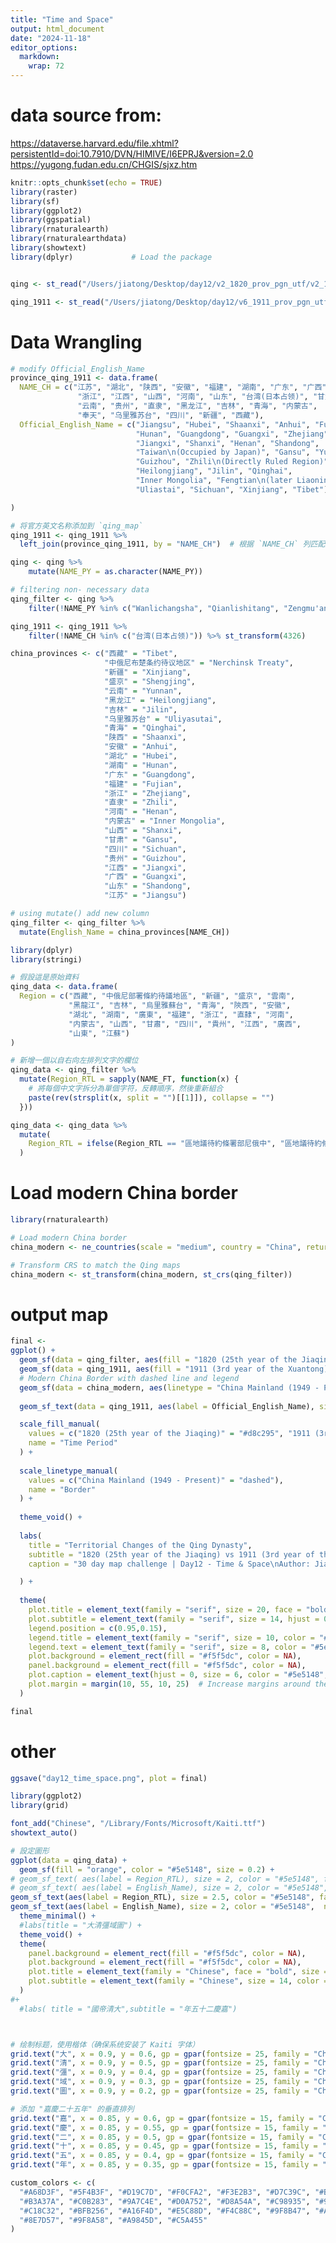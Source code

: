 ```yaml
---
title: "Time and Space"
output: html_document
date: "2024-11-18"
editor_options: 
  markdown: 
    wrap: 72
---
```


# data source from: 

<https://dataverse.harvard.edu/file.xhtml?persistentId=doi:10.7910/DVN/HIMIVE/I6EPRJ&version=2.0> <https://yugong.fudan.edu.cn/CHGIS/sjxz.htm>

```r
knitr::opts_chunk$set(echo = TRUE)
library(raster)
library(sf)
library(ggplot2)
library(ggspatial)
library(rnaturalearth)
library(rnaturalearthdata)
library(showtext)
library(dplyr)             # Load the package


qing <- st_read("/Users/jiatong/Desktop/day12/v2_1820_prov_pgn_utf/v2_1820_prov_pgn_utf.shp", options = "ENCODING=UTF-8")

qing_1911 <- st_read("/Users/jiatong/Desktop/day12/v6_1911_prov_pgn_utf/v6_1911_prov_pgn_utf.shp", options = "ENCODING=UTF-8") %>% st_transform(4326)

```

# Data Wrangling

```r

# modify Official_English_Name 
province_qing_1911 <- data.frame(
  NAME_CH = c("江苏", "湖北", "陕西", "安徽", "福建", "湖南", "广东", "广西", 
               "浙江", "江西", "山西", "河南", "山东", "台湾(日本占领)", "甘肃", 
               "云南", "贵州", "直隶", "黑龙江", "吉林", "青海", "内蒙古", 
               "奉天", "乌里雅苏台", "四川", "新疆", "西藏"),
  Official_English_Name = c("Jiangsu", "Hubei", "Shaanxi", "Anhui", "Fujian", 
                            "Hunan", "Guangdong", "Guangxi", "Zhejiang", 
                            "Jiangxi", "Shanxi", "Henan", "Shandong", 
                            "Taiwan\n(Occupied by Japan)", "Gansu", "Yunnan", 
                            "Guizhou", "Zhili\n(Directly Ruled Region)", 
                            "Heilongjiang", "Jilin", "Qinghai", 
                            "Inner Mongolia", "Fengtian\n(later Liaoning)", 
                            "Uliastai", "Sichuan", "Xinjiang", "Tibet")

)

# 将官方英文名称添加到 `qing_map`
qing_1911 <- qing_1911 %>%
  left_join(province_qing_1911, by = "NAME_CH")  # 根据 `NAME_CH` 列匹配英文名

qing <- qing %>%
    mutate(NAME_PY = as.character(NAME_PY))

# filtering non- necessary data
qing_filter <- qing %>%
    filter(!NAME_PY %in% c("Wanlichangsha", "Qianlishitang", "Zengmu'ansha", "Dongsha", "Zhongsha")) %>% st_transform(4326)

qing_1911 <- qing_1911 %>%
    filter(!NAME_CH %in% c("台湾(日本占领)")) %>% st_transform(4326)
```

```r

china_provinces <- c("西藏" = "Tibet", 
                     "中俄尼布楚条约待议地区" = "Nerchinsk Treaty", 
                     "新疆" = "Xinjiang", 
                     "盛京" = "Shengjing", 
                     "云南" = "Yunnan", 
                     "黑龙江" = "Heilongjiang", 
                     "吉林" = "Jilin", 
                     "乌里雅苏台" = "Uliyasutai", 
                     "青海" = "Qinghai", 
                     "陕西" = "Shaanxi", 
                     "安徽" = "Anhui", 
                     "湖北" = "Hubei", 
                     "湖南" = "Hunan", 
                     "广东" = "Guangdong", 
                     "福建" = "Fujian", 
                     "浙江" = "Zhejiang", 
                     "直隶" = "Zhili", 
                     "河南" = "Henan", 
                     "内蒙古" = "Inner Mongolia", 
                     "山西" = "Shanxi", 
                     "甘肃" = "Gansu", 
                     "四川" = "Sichuan", 
                     "贵州" = "Guizhou", 
                     "江西" = "Jiangxi", 
                     "广西" = "Guangxi", 
                     "山东" = "Shandong", 
                     "江苏" = "Jiangsu")

# using mutate() add new column
qing_filter <- qing_filter %>%
  mutate(English_Name = china_provinces[NAME_CH])


```

```r
library(dplyr)
library(stringi)

# 假設這是原始資料
qing_data <- data.frame(
  Region = c("西藏", "中俄尼部署條約待議地區", "新疆", "盛京", "雲南", 
             "黑龍江", "吉林", "烏里雅蘇台", "青海", "陝西", "安徽", 
             "湖北", "湖南", "廣東", "福建", "浙江", "直隸", "河南", 
             "内蒙古", "山西", "甘肅", "四川", "貴州", "江西", "廣西", 
             "山東", "江蘇")
)

# 新增一個以自右向左排列文字的欄位
qing_data <- qing_filter %>%
  mutate(Region_RTL = sapply(NAME_FT, function(x) {
    # 將每個中文字拆分為單個字符，反轉順序，然後重新組合
    paste(rev(strsplit(x, split = "")[[1]]), collapse = "")
  }))

qing_data <- qing_data %>%
  mutate(
    Region_RTL = ifelse(Region_RTL == "區地議待約條署部尼俄中", "區地議待約條署部尼", Region_RTL)
  )

```

# Load modern China border

```r
library(rnaturalearth)

# Load modern China border
china_modern <- ne_countries(scale = "medium", country = "China", returnclass = "sf")

# Transform CRS to match the Qing maps
china_modern <- st_transform(china_modern, st_crs(qing_filter))

```

# output map

```r
final <- 
ggplot() +
  geom_sf(data = qing_filter, aes(fill = "1820 (25th year of the Jiaqing)"), color = NA, alpha = 0.8, size = 0.2) +
  geom_sf(data = qing_1911, aes(fill = "1911 (3rd year of the Xuantong)"), color = NA, alpha = 0.5, size = 0.2) +
  # Modern China Border with dashed line and legend
  geom_sf(data = china_modern, aes(linetype = "China Mainland (1949 - Present)"), fill = NA, color = "grey30", size = 0.6) +
  
  geom_sf_text(data = qing_1911, aes(label = Official_English_Name), size = 1.8, color = "#5e5148",  nudge_y = -0.2) +

  scale_fill_manual(
    values = c("1820 (25th year of the Jiaqing)" = "#d8c295", "1911 (3rd year of the Xuantong)" = "#7d5a50"),
    name = "Time Period"
  ) +
  
  scale_linetype_manual(
    values = c("China Mainland (1949 - Present)" = "dashed"),
    name = "Border"
  ) +
  
  theme_void() +
  
  labs(
    title = "Territorial Changes of the Qing Dynasty",
    subtitle = "1820 (25th year of the Jiaqing) vs 1911 (3rd year of the Xuantong)",
    caption = "30 day map challenge | Day12 - Time & Space\nAuthor: Jiatong Su\nData Source: China Historical Geographic Information System, CHGIS"

  ) +
  
  theme(
    plot.title = element_text(family = "serif", size = 20, face = "bold", hjust = 0.5, color = "#5e5148"),
    plot.subtitle = element_text(family = "serif", size = 14, hjust = 0.5, color = "#5e5148"),
    legend.position = c(0.95,0.15),
    legend.title = element_text(family = "serif", size = 10, color = "#5e5148"),
    legend.text = element_text(family = "serif", size = 8, color = "#5e5148"),
    plot.background = element_rect(fill = "#f5f5dc", color = NA),
    panel.background = element_rect(fill = "#f5f5dc", color = NA),
    plot.caption = element_text(hjust = 0, size = 6, color = "#5e5148", family = "serif"),
    plot.margin = margin(10, 55, 10, 25)  # Increase margins around the plot (top, right, bottom, left)
  )

final
```

# other
```r
ggsave("day12_time_space.png", plot = final)
```

```r

library(ggplot2)
library(grid)

font_add("Chinese", "/Library/Fonts/Microsoft/Kaiti.ttf")
showtext_auto()

# 設定圖形
ggplot(data = qing_data) +
  geom_sf(fill = "orange", color = "#5e5148", size = 0.2) +
# geom_sf_text( aes(label = Region_RTL), size = 2, color = "#5e5148", family = "Chinese") + # 添加标签
# geom_sf_text( aes(label = English_Name), size = 2, color = "#5e5148", family = "Cinzel") + # 添加标签
geom_sf_text(aes(label = Region_RTL), size = 2.5, color = "#5e5148", family = "Chinese", nudge_y = 0.5) + 
geom_sf_text(aes(label = English_Name), size = 2, color = "#5e5148",  nudge_y = -0.5) +
  theme_minimal() +
  #labs(title = "大清彊域圖") +
  theme_void() + 
  theme(
    panel.background = element_rect(fill = "#f5f5dc", color = NA),
    plot.background = element_rect(fill = "#f5f5dc", color = NA),
    plot.title = element_text(family = "Chinese", face = "bold", size = 20, color = "#5e5148"),
    plot.subtitle = element_text(family = "Chinese", size = 14, color = "#5e5148")
  ) 
#+
  #labs( title = "國帝清大",subtitle = "年五十二慶嘉")



# 绘制标题，使用楷体（确保系统安装了 Kaiti 字体）
grid.text("大", x = 0.9, y = 0.6, gp = gpar(fontsize = 25, family = "Chinese"))
grid.text("清", x = 0.9, y = 0.5, gp = gpar(fontsize = 25, family = "Chinese"))
grid.text("彊", x = 0.9, y = 0.4, gp = gpar(fontsize = 25, family = "Chinese"))
grid.text("域", x = 0.9, y = 0.3, gp = gpar(fontsize = 25, family = "Chinese"))
grid.text("圖", x = 0.9, y = 0.2, gp = gpar(fontsize = 25, family = "Chinese"))

# 添加 "嘉慶二十五年" 的垂直排列
grid.text("嘉", x = 0.85, y = 0.6, gp = gpar(fontsize = 15, family = "Chinese"))
grid.text("慶", x = 0.85, y = 0.55, gp = gpar(fontsize = 15, family = "Chinese"))
grid.text("二", x = 0.85, y = 0.5, gp = gpar(fontsize = 15, family = "Chinese"))
grid.text("十", x = 0.85, y = 0.45, gp = gpar(fontsize = 15, family = "Chinese"))
grid.text("五", x = 0.85, y = 0.4, gp = gpar(fontsize = 15, family = "Chinese"))
grid.text("年", x = 0.85, y = 0.35, gp = gpar(fontsize = 15, family = "Chinese"))

```

```r
custom_colors <- c(
  "#A68D3F", "#5F4B3F", "#D19C7D", "#F0CFA2", "#F3E2B3", "#D7C39C", "#B89C68", "#A57B3B",
  "#B3A37A", "#C0B283", "#9A7C4E", "#D0A752", "#D8A54A", "#C98935", "#9A7637", "#F0C972", 
  "#C18C32", "#BFB256", "#A16F4D", "#E5C88D", "#F4C88C", "#9F8B47", "#A88D72", "#BB9B58", 
  "#8E7D57", "#9F8A58", "#A9845D", "#C5A455"
)
```
